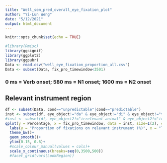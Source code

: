 ```yaml
---
title: "Well_sem_pred_overall_eye_fixation_plot"
author: "Yi-Lun Weng"
date: "5/12/2021"
output: html_document
---
```


```r
knitr::opts_chunk$set(echo = TRUE)
```

```r
#library(Rmisc)
library(ggsignif)
library(ggplot2)
library(ggpubr)  
Data <- read.csv("well_eye_fixation_proportion_all.csv")
Data <- subset(Data, fix_pro_timewindow<3501)
```
### 0 ms = Verb onset; 580 ms = N1 onset; 1600 ms = N2 onset

## Relevant instrument region
```r
df <- subset(Data, cond=="unpredictable"|cond=="predictable")
inst <- subset(df, eye_object!="da" & eye_object!="di" & eye_object!="ta")
#inst <- subset(df, eye_object2!="irrelevant animal" & eye_object2!="irrelevant instrument" & eye_object2!="relevant animal")
qplot(y = Percentage, x = fix_pro_timewindow, data = inst, size=I(2), color=cond)+
  labs(y = "Proportion of fixations on relevant instrument (%)", x = "Time relative to verb onset (0 to 3500ms)")+
  theme_bw()+
  geom_smooth()+
  ylim(0.15, 0.6)+
  #scale_colour_manual(values = cols)+
  scale_x_continuous(breaks=seq(0,3500,500))
  #facet_grid(vars(LookRegion))
```





